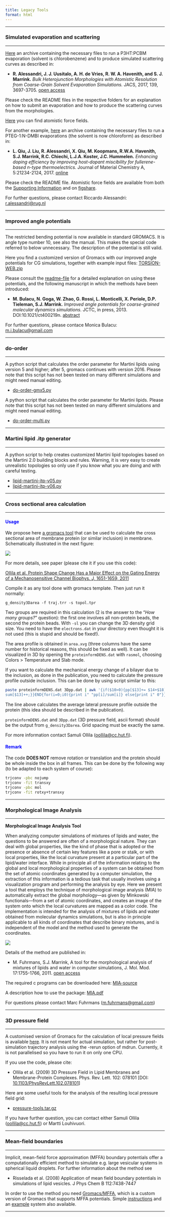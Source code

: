 ```yaml
---
title: Legacy Tools
format: html
---
```


<hr>

### Simulated evaporation and scattering

<hr>

[Here](https://cgmartini-library.s3.ca-central-1.amazonaws.com/1_Downloads/tools/other_tools/morphology_suppfile.zip) an archive containing the necessary files to run a P3HT:PCBM evaporation (solvent is chlorobenzene) and to produce simulated scattering curves as described in:

-   **R. Alessandri, J. J. Uusitalo, A. H. de Vries, R. W. A. Havenith, and S. J. Marrink.** *Bulk Heterojunction Morphologies with Atomistic Resolution from Coarse-Grain Solvent Evaporation Simulations.* JACS, 2017, 139, 3697-3705. [open access](http://pubs.acs.org/doi/abs/10.1021/jacs.6b11717)

Please check the README files in the respective folders for an explanation on how to submit an evaporation and how to produce the scattering curves from the morphologies.

[Here](https://figshare.com/articles/P3HT_and_PCBM_atomistic_force_fields/5051593) you can find atomistic force fields.

For another example, [here](https://cgmartini-library.s3.ca-central-1.amazonaws.com/1_Downloads/tools/other_tools/evaporation.zip) an archive containing the necessary files to run a PTEG-1:N-DMBI evaporations (the solvent is now chloroform) as described in:

-   **L. Qiu, J. Liu, R. Alessandri, X. Qiu, M. Koopmans, R.W.A. Havenith, S.J. Marrink, R.C. Chiechi, L.J.A. Koster, J.C. Hummelen.** *Enhancing doping efficiency by improving host-dopant miscibility for fullerene-based n-type thermoelectrics.* Journal of Material Chemistry A, 5:21234-2124, 2017. [online](http://pubs.rsc.org/en/content/articlelanding/2017/ta/c7ta06609k#!divAbstract)

Please check the README file. Atomistic force fields are available from both the [Supporting Information](http://dx.doi.org/10.1039/C7TA06609K) and on [figshare](https://figshare.com/articles/PTEG-1_PP_and_N-DMBI_atomistic_force_fields/5458144).

For further questions, please contact Riccardo Alessandri: [r.alessandri\@rug.nl](mailto:%20r.alessandri@rug.nl)

<hr>

### Improved angle potentials

<hr>

The restricted bending potential is now available in standard GROMACS. It is angle type number 10, see also the manual. This makes the special code referred to below unnecessary. The description of the potential is still valid.

Here you find a customized version of Gromacs with our improved angle potentials for CG simulations, together with example input files: [TORSION-WEB.zip](https://cgmartini-library.s3.ca-central-1.amazonaws.com/1_Downloads/tools/other_tools/TORSION_WEB.zip)

Please consult the [readme-file](https://cgmartini-library.s3.ca-central-1.amazonaws.com/1_Downloads/tools/other_tools/ReadMe.pdf) for a detailed explanation on using these potentials, and the following manuscript in which the methods have been introduced:

-   **M. Bulacu, N. Goga, W. Zhao, G. Rossi, L. Monticelli, X. Periole, D.P. Tieleman, S.J. Marrink.** *Improved angle potentials for coarse-grained molecular dynamics simulations.* JCTC, in press, 2013. DOI:10.1021/ct400219n. [abstract](http://pubs.acs.org/doi/abs/10.1021/ct400219n)

For further questions, please contace Monica Bulacu: [m.i.bulacu\@gmail.com](mailto:%20m.i.bulacu@gmail.com)

<hr>

### do-order

<hr>

A python script that calculates the order parameter for Martini lipids using version 5 and higher; after 5, gromacs continues with version 2016. Please note that this script has not been tested on many different simulations and might need manual editing.

-   [do-order-gmx5.py](https://cgmartini-library.s3.ca-central-1.amazonaws.com/1_Downloads/tools/other_tools/do-order-gmx5.py)

A python script that calculates the order parameter for Martini lipids. Please note that this script has not been tested on many different simulations and might need manual editing.

-   [do-order-multi.py](https://cgmartini-library.s3.ca-central-1.amazonaws.com/1_Downloads/tools/other_tools/do-order-multi.py)

<hr>

### Martini lipid .itp generator

<hr>

A python script to help creates customized Martini lipid topologies based on the Martini 2.0 building blocks and rules. Warning, it is very easy to create unrealistic topologies so only use if you know what you are doing and with careful testing.

-   [lipid-martini-itp-v05.py](https://cgmartini-library.s3.ca-central-1.amazonaws.com/1_Downloads/tools/other_tools/lipid-martini-itp-v05.py)
-   [lipid-martini-itp-v06.py](https://cgmartini-library.s3.ca-central-1.amazonaws.com/1_Downloads/tools/other_tools/lipid-martini-itp-v06.py)

<hr>

### Cross sectional area calculation

<hr>

#### [ **Usage** ]{style="color:blue"}

We propose here [a gromacs tool](https://cgmartini-library.s3.ca-central-1.amazonaws.com/1_Downloads/tools/other_tools/cross-sectional-area.tar) that can be used to calculate the cross sectional area of membrane protein (or similar inclusion) in membrane. Schematically illustrated in the next figure:

![](cross_sectional_area.jpg)

For more details, see paper (please cite it if you use this code):

[Ollila et al. Protein Shape Change Has a Major Effect on the Gating Energy of a Mechanosensitive Channel Biophys. J, 1651-1659, 2011](http://www.sciencedirect.com/science/article/pii/S0006349511002451)

Compile it as any tool done with gromacs template. Then just run it normally:

`g_density3Darea -f traj.trr -s topol.tpr`

Two groups are required in this calculation (2 is the answer to the "*How many groups?*" question): the first one involves all non-protein beads, the second the protein beads. With `-sl` you can change the 3D density grid size. You need to have the `electrons.dat` in your directory even thought it is not used (this is stupid and should be fixed!).

The area profile is obtained in `area.xvg` (three columns have the same number for historical reasons, this should be fixed as well). It can be visualized in 3D by opening the `proteinformDENS.dat` with `rasmol`, choosing Colors \> Temperature and Slab mode.

If you want to calculate the mechanical energy change of a bilayer due to the inclusion, as done in the publication, you need to calculate the pressure profile outside inclusion. This can be done by using script similar to this:

``` bash
paste proteinformDENS.dat 3Dpp.dat | awk '{if($10>0){pp[$13]+= $14+$18)/2; 
sum[$13]++;}}END{for(i=0;i0){print i" "pp[i]/sum[i]} else{print i" 0"}}}' > test.dat
```

The line above calculates the average lateral pressure profile outside the protein (this idea should be described in the publication).

`proteinformDENS.dat` and `3Dpp.dat` (3D pressure field, ascii format) should be the output from `g_density3Darea`. Grid spacing must be exactly the same.

For more information contact Samuli Ollila ([oollila\@cc.hut.fi](mailto:%20oollila@cc.hut.fi)).

#### [ **Remark** ]{style="color:blue"}

The code **DOES NOT** remove rotation or translation and the protein should be whole inside the box in all frames. This can be done by the following way (to be adapted to each system of course):

``` bash
trjconv -pbc nojump
trjconv -fit transxy
trjconv -pbc mol
trjconv -fit rotxy+transxy
```

<hr>

### Morphological Image Analysis

<hr>

**Morphological Image Analysis Tool**

When analyzing computer simulations of mixtures of lipids and water, the questions to be answered are often of a morphological nature. They can deal with global properties, like the kind of phase that is adopted or the presence or absence of certain key features like a pore or stalk, or with local properties, like the local curvature present at a particular part of the lipid/water interface. While in principle all of the information relating to the global and local morphological properties of a system can be obtained from the set of atomic coordinates generated by a computer simulation, the extraction of this information is a tedious task that usually involves using a visualization program and performing the analysis by eye. Here we present a tool that employs the technique of morphological image analysis (MIA) to automatically extract the global morphology—as given by Minkowski functionals—from a set of atomic coordinates, and creates an image of the system onto which the local curvatures are mapped as a color code. The implementation is intended for the analysis of mixtures of lipids and water obtained from molecular dynamics simulations, but is also in principle applicable to all kinds of coordinates that describe binary mixtures, and is independent of the model and the method used to generate the coordinates.

![](minkowski.png)

Details of the method are published in:

-   M. Fuhrmans, S.J. Marrink, A tool for the morphological analysis of mixtures of lipids and water in computer simulations, J. Mol. Mod. 17:1755-1766, 2011. [open access](http://www.springerlink.com/content/v0tj71wt86745001/)

The required c programs can be downloaded here: [MIA-source](https://cgmartini-library.s3.ca-central-1.amazonaws.com/1_Downloads/tools/other_tools/MIA+Source.tar)

A description how to use the package: [MIA.pdf](https://cgmartini-library.s3.ca-central-1.amazonaws.com/1_Downloads/tools/other_tools/mia.pdf)

For questions please contact Marc Fuhrmans ([m.fuhrmans\@gmail.com](mailto:%20m.fuhrmans@gmail.com))

<hr>

### 3D pressure field

<hr>

A customised version of Gromacs for the calculation of local pressure fields is available [here](http://www.lacan.upc.edu/LocalStressFromMD). It is not meant for actual simulation, but rather for post-simulation trajectory analysis using the -rerun option of mdrun. Currently, it is not parallelised so you have to run it on only one CPU.

If you use the code, please cite:

-   Ollila et al. (2009) 3D Pressure Field in Lipid Membranes and Membrane-Protein Complexes. Phys. Rev. Lett. 102: 078101 \[DOI: [10.1103/PhysRevLett.102.078101](http://dx.doi.org/10.1103/PhysRevLett.102.078101)\]

Here are some useful tools for the analysis of the resulting local pressure field grid:

-   [pressure-tools.tar.gz](https://cgmartini-library.s3.ca-central-1.amazonaws.com/1_Downloads/tools/other_tools/pressure-tools.tar)

If you have further question, you can contact either Samuli Ollila ([oollila\@cc.hut.fi](mailto:%20oollila@cc.hut.fi)) or Martti Louhivuori.

<hr>

### Mean-field boundaries

<hr>

Implicit, mean-field force approximation (MFFA) boundary potentials offer a computationally efficient method to simulate e.g. large vesicular systems in spherical liquid droplets. For further information about the method see

-   Risselada et al. (2008) Application of mean field boundary potentials in simulations of lipid vesicles. J Phys Chem B 112:7438-7447

In order to use the method you need [Gromacs/MFFA](https://cgmartini-library.s3.ca-central-1.amazonaws.com/1_Downloads/tools/other_tools/mffa-4.0.5.tar), which is a custom version of Gromacs that supports MFFA potentials. Simple [instructions](mffa_instructions.html) and an [example](https://cgmartini-library.s3.ca-central-1.amazonaws.com/1_Downloads/tools/other_tools/mffa-example.tar) system also available.

<hr>